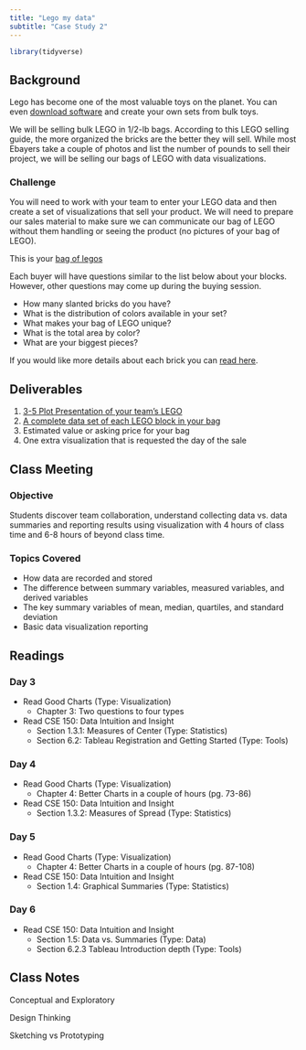 ```yaml
---
title: "Lego my data"
subtitle: "Case Study 2"
---
```


```r
library(tidyverse)
```

## Background

Lego has become one of the most valuable toys on the planet. You can even [download software](https://www.leocad.org/index.html) and create your own sets from bulk toys.

We will be selling bulk LEGO in 1/2-lb bags. According to this LEGO selling guide, the more organized the bricks are the better they will sell. While most Ebayers take a couple of photos and list the number of pounds to sell their project, we will be selling our bags of LEGO with data visualizations.

### Challenge

You will need to work with your team to enter your LEGO data and then create a set of visualizations that sell your product. We will need to prepare our sales material to make sure we can communicate our bag of LEGO without them handling or seeing the product (no pictures of your bag of LEGO).

This is your [bag of legos](https://byuidatascience.github.io/cse150_lego/index.html)

Each buyer will have questions similar to the list below about your blocks. However, other questions may come up during the buying session.

* How many slanted bricks do you have?
* What is the distribution of colors available in your set?
* What makes your bag of LEGO unique?
* What is the total area by color?
* What are your biggest pieces?

If you would like more details about each brick you can [read here](https://www.bricklink.com/catalog.asp?utm_content=subnav).

## Deliverables

1. [3-5 Plot Presentation of your team’s LEGO](https://docs.google.com/presentation/d/1puP4BQR_4wwqvyamrdrzd14GcBf5NWVEJqTwV-wZG7s/edit?usp=sharing)
2. [A complete data set of each LEGO block in your bag](https://docs.google.com/spreadsheets/d/1cbTpIahGzPFqoalRYJbucLHlYJp13bEUYuAdyu_O8Ao/edit?usp=sharing)
3. Estimated value or asking price for your bag
4. One extra visualization that is requested the day of the sale

## Class Meeting

### Objective  

Students discover team collaboration, understand collecting data vs. data summaries and reporting results using visualization with 4 hours of class time and 6-8 hours of beyond class time.

### Topics Covered

* How data are recorded and stored
* The difference between summary variables, measured variables, and derived variables
* The key summary variables of mean, median, quartiles, and standard deviation
* Basic data visualization reporting

## Readings

### Day 3

* Read Good Charts (Type: Visualization)
  + Chapter 3: Two questions to four types
* Read CSE 150: Data Intuition and Insight
  + Section 1.3.1: Measures of Center (Type: Statistics)
  + Section 6.2: Tableau Registration and Getting Started (Type: Tools)
  
### Day 4

* Read Good Charts (Type: Visualization)
  + Chapter 4: Better Charts in a couple of hours (pg. 73-86)
* Read CSE 150: Data Intuition and Insight
  + Section 1.3.2: Measures of Spread (Type: Statistics)
  
### Day 5  

* Read Good Charts (Type: Visualization)
  + Chapter 4: Better Charts in a couple of hours (pg. 87-108)
* Read CSE 150: Data Intuition and Insight
  + Section 1.4: Graphical Summaries (Type: Statistics)
  
### Day 6  

* Read CSE 150: Data Intuition and Insight
  + Section 1.5: Data vs. Summaries (Type: Data)
  + Section 6.2.3 Tableau Introduction depth (Type: Tools)
  
## Class Notes  

Conceptual and Exploratory 

Design Thinking 

Sketching vs Prototyping